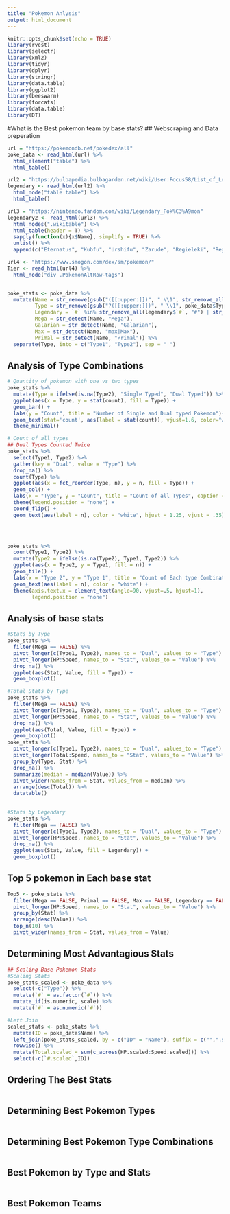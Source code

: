 ```yaml
---
title: "Pokemon Anlysis"
output: html_document
---
```


```r
knitr::opts_chunk$set(echo = TRUE)
library(rvest)
library(selectr)
library(xml2)
library(tidyr)
library(dplyr)
library(stringr)
library(data.table)
library(ggplot2)
library(beeswarm)
library(forcats)
library(data.table)
library(DT)
```

#What is the Best pokemon team by base stats?
## Webscraping and Data preperation
```r
url = "https://pokemondb.net/pokedex/all"
poke_data <- read_html(url) %>%
  html_element("table") %>%
  html_table()

url2 = "https://bulbapedia.bulbagarden.net/wiki/User:Focus58/List_of_Legendary_Pok%C3%A9mon"
legendary <- read_html(url2) %>%
  html_node("table table") %>%
  html_table()

url3 = "https://nintendo.fandom.com/wiki/Legendary_Pok%C3%A9mon"
legendary2 <- read_html(url3) %>%
  html_nodes(".wikitable") %>%
  html_table(header = T) %>%
  sapply(function(x){x$Name}, simplify = TRUE) %>%
  unlist() %>%
  append(c("Eternatus", "Kubfu", "Urshifu", "Zarude", "Regieleki", "Regidrago", "Glastrier", "Spectrier", "Calyrex"))

url4 <- "https://www.smogon.com/dex/sm/pokemon/"
Tier <- read_html(url4) %>%
  html_node("div .PokemonAltRow-tags")


poke_stats <- poke_data %>% 
  mutate(Name = str_remove(gsub("([[:upper:]])", " \\1", str_remove_all(poke_data$Name, " ")), " "),
         Type = str_remove(gsub("?([[:upper:]])", " \\1", poke_data$Type), " "),
         Legendary = `#` %in% str_remove_all(legendary$`#`, "#") | str_detect(Name, paste(legendary2, collapse = "|")),
         Mega = str_detect(Name, "Mega"),
         Galarian = str_detect(Name, "Galarian"),
         Max = str_detect(Name, "max|Max"),
         Primal = str_detect(Name, "Primal")) %>%
  separate(Type, into = c("Type1", "Type2"), sep = " ")
```
## Analysis of Type Combinations
```r
# Quantity of pokemon with one vs two types
poke_stats %>% 
  mutate(Type = ifelse(is.na(Type2), "Single Typed", "Dual Typed")) %>%
  ggplot(aes(x = Type, y = stat(count), fill = Type)) +
  geom_bar() +
  labs(y = "Count", title = "Number of Single and Dual typed Pokemon")+
  geom_text(stat='count', aes(label = stat(count)), vjust=1.6, color="white", size=4.25) +
  theme_minimal()

# Count of all types
## Dual Types Counted Twice
poke_stats %>%
  select(Type1, Type2) %>%
  gather(key = "Dual", value = "Type") %>%
  drop_na() %>%
  count(Type) %>%
  ggplot(aes(x = fct_reorder(Type, n), y = n, fill = Type)) +
  geom_col() +
  labs(x = "Type", y = "Count", title = "Count of all Types", caption = "* Dual Types are counted twice") +
  theme(legend.position = "none") +
  coord_flip() +
  geom_text(aes(label = n), color = "white", hjust = 1.25, vjust = .35)
  



poke_stats %>%
  count(Type1, Type2) %>% 
  mutate(Type2 = ifelse(is.na(Type2), Type1, Type2)) %>%
  ggplot(aes(x = Type2, y = Type1, fill = n)) +
  geom_tile() +
  labs(x = "Type 2", y = "Type 1", title = "Count of Each type Combination") +
  geom_text(aes(label = n), color = "white") +
  theme(axis.text.x = element_text(angle=90, vjust=.5, hjust=1),
        legend.position = "none")
```


## Analysis of base stats
```r
#Stats by Type
poke_stats %>%
  filter(Mega == FALSE) %>%
  pivot_longer(c(Type1, Type2), names_to = "Dual", values_to = "Type") %>%
  pivot_longer(HP:Speed, names_to = "Stat", values_to = "Value") %>%
  drop_na() %>%
  ggplot(aes(Stat, Value, fill = Type)) +
  geom_boxplot()

#Total Stats by Type
poke_stats %>%
  filter(Mega == FALSE) %>%
  pivot_longer(c(Type1, Type2), names_to = "Dual", values_to = "Type") %>%
  pivot_longer(HP:Speed, names_to = "Stat", values_to = "Value") %>%
  drop_na() %>%
  ggplot(aes(Total, Value, fill = Type)) +
  geom_boxplot()
poke_stats %>%
  pivot_longer(c(Type1, Type2), names_to = "Dual", values_to = "Type") %>%
  pivot_longer(Total:Speed, names_to = "Stat", values_to = "Value") %>%
  group_by(Type, Stat) %>%
  drop_na() %>%
  summarize(median = median(Value)) %>%
  pivot_wider(names_from = Stat, values_from = median) %>%
  arrange(desc(Total)) %>%
  datatable()
  

#Stats by Legendary
poke_stats %>%
  filter(Mega == FALSE) %>%
  pivot_longer(c(Type1, Type2), names_to = "Dual", values_to = "Type") %>%
  pivot_longer(HP:Speed, names_to = "Stat", values_to = "Value") %>%
  drop_na() %>%
  ggplot(aes(Stat, Value, fill = Legendary)) +
  geom_boxplot()
```




## Top 5 pokemon in Each base stat
```r
Top5 <- poke_stats %>%
  filter(Mega == FALSE, Primal == FALSE, Max == FALSE, Legendary == FALSE) %>%
  pivot_longer(HP:Speed, names_to = "Stat", values_to = "Value") %>%
  group_by(Stat) %>%
  arrange(desc(Value)) %>%
  top_n(10) %>%
  pivot_wider(names_from = Stat, values_from = Value)


```


## Determining Most Advantagious Stats
```r
## Scaling Base Pokemon Stats
#Scaling Stats
poke_stats_scaled <- poke_data %>%
  select(-c("Type")) %>%
  mutate(`#` = as.factor(`#`)) %>%
  mutate_if(is.numeric, scale) %>%
  mutate(`#` = as.numeric(`#`))

#Left Join
scaled_stats <- poke_stats %>%
  mutate(ID = poke_data$Name) %>%
  left_join(poke_stats_scaled, by = c("ID" = "Name"), suffix = c("",".scaled")) %>%
  rowwise() %>%
  mutate(Total.scaled = sum(c_across(HP.scaled:Speed.scaled))) %>%
  select(-c(`#.scaled`,ID))

```



## Ordering The Best Stats
```r


```


## Determining Best Pokemon Types
```r


```


## Determining Best Pokemon Type Combinations
```r

```


## Best Pokemon by Type and Stats
```r


```

## Best Pokemon Teams
```r


```

